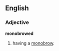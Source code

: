 ==English==

===Adjective===
'''monobrowed'''

# having a [[monobrow]].
#:''{{{2|<!-- The monobrowed actress -->}}}''